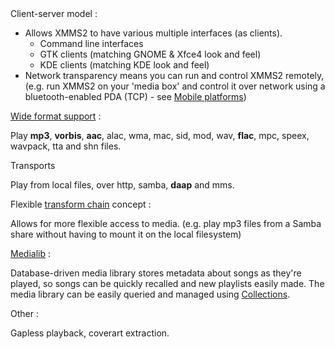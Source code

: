 ;Client-server model :

* Allows XMMS2 to have various multiple interfaces (as clients).
** Command line interfaces
** GTK clients (matching GNOME & Xfce4 look and feel)
** KDE clients (matching KDE look and feel)
* Network transparency means you can run and control XMMS2 remotely, (e.g. run XMMS2 on your 'media box' and control it over network using a bluetooth-enabled PDA (TCP) - see [[Mobile platforms]])

;[[Media formats | Wide format support]] :
Play '''mp3''', '''vorbis''', '''aac''', alac, wma, mac, sid, mod, wav, '''flac''', mpc, speex, wavpack, tta and shn files. 

;Transports
Play from local files, over http, samba, '''daap''' and mms.

;Flexible [[Transforms|transform chain]] concept :
Allows for more flexible access to media. (e.g. play mp3 files from a Samba share without having to mount it on the local filesystem)
;[[The Medialib | Medialib]] :
Database-driven media library stores metadata about songs as they're played, so songs can be quickly recalled and new playlists easily made. The media library can be easily queried and managed using [[Collections]].
;Other :
Gapless playback, coverart extraction.
